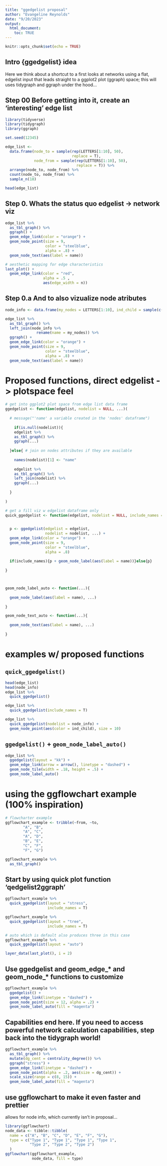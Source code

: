 ```yaml
---
title: "ggedgelist proposal"
author: "Evangeline Reynolds"
date: "9/20/2023"
output: 
  html_document:
    toc: TRUE
---
```


```r
knitr::opts_chunk$set(echo = TRUE)
```



## Intro {ggedgelist} idea

Here we think about a shortcut to a first looks at networks using a flat, edgelist input that leads straight to a ggplot2 plot (ggraph) space; this will uses tidygraph and ggraph under the hood...



## Step 00 Before getting into it, create an 'interesting' edge list

```r
library(tidyverse)
library(tidygraph)
library(ggraph)

set.seed(12345)

edge_list <- 
  data.frame(node_to = sample(rep(LETTERS[1:10], 50), 
                              replace = T), 
             node_from = sample(rep(LETTERS[1:10], 50),
                                replace = T)) %>% 
  arrange(node_to, node_from) %>% 
  count(node_to, node_from) %>% 
  sample_n(18)

head(edge_list)
```

## Step 0. Whats the status quo edgelist -> network viz

```r
edge_list %>% 
  as_tbl_graph() %>% 
  ggraph() +
  geom_edge_link(color = "orange") +
  geom_node_point(size = 9,
                  color = "steelblue",
                  alpha = .8) + 
  geom_node_text(aes(label = name))

# aesthetic mapping for edge characteristics
last_plot() + 
  geom_edge_link(color = "red", 
                 alpha = .5 ,
                 aes(edge_width = n))
```

## Step 0.a And to also vizualize node atributes


```r
node_info <- data.frame(my_nodes = LETTERS[1:10], ind_child = sample(c(T,F), 10, replace = T))

edge_list %>% 
  as_tbl_graph() %>%
  left_join(node_info %>% 
              rename(name = my_nodes)) %>%
  ggraph() +
  geom_edge_link(color = "orange") +
  geom_node_point(size = 9,
                  color = "steelblue",
                  alpha = .8) + 
  geom_node_text(aes(label = name))

```



# Proposed functions, direct edgelist -> plotspace feel


```r
# get into ggplot2 plot space from edge list data frame 
ggedgelist <- function(edgelist, nodelist = NULL, ...)(
  
  # message("'name' a variable created in the 'nodes' dataframe")
  
    if(is.null(nodelist)){
    edgelist %>% 
    as_tbl_graph() %>% 
    ggraph(...) 
    
  }else{ # join on nodes attributes if they are available
    
    names(nodelist)[1] <- "name"
    
    edgelist %>% 
    as_tbl_graph() %>%
    left_join(nodelist) %>% 
    ggraph(...) 
    
  }
  
)

# get a fill viz w edgelist dataframe only
quick_ggedgelist <- function(edgelist, nodelist = NULL, include_names = F,  ...){
  

  p <- ggedgelist(edgelist = edgelist,
                  nodelist = nodelist, ...) +
  geom_edge_link(color = "orange") +
  geom_node_point(size = 9,
                  color = "steelblue",
                  alpha = .8) 
  
  if(include_names){p + geom_node_label(aes(label = name))}else{p}
  
}



geom_node_label_auto <- function(...){ 
  
  geom_node_label(aes(label = name), ...)
  
}

geom_node_text_auto <- function(...){ 
  
  geom_node_text(aes(label = name), ...)
  
}


```


# examples w/ proposed functions


## `quick_ggedgelist()`

```r
head(edge_list)
head(node_info)
edge_list %>% 
  quick_ggedgelist() 

edge_list %>% 
  quick_ggedgelist(include_names = T) 

edge_list %>% 
  quick_ggedgelist(nodelist = node_info) + 
  geom_node_point(aes(color = ind_child), size = 10)


```

## `ggedgelist()` + `geom_node_label_auto()`


```r
edge_list %>% 
  ggedgelist(layout = "kk") + 
  geom_edge_link(arrow = arrow(), linetype = "dashed") +
  geom_node_tile(width = .18, height = .5) + 
  geom_node_label_auto() 
```

# using the ggflowchart example (100% inspiration)

```r
# flowcharter example
ggflowchart_example <- tribble(~from, ~to,
        "A", "B",
        "A", "C",
        "A", "D",
        "B", "E",
        "C", "F",
        "F", "G") 

ggflowchart_example %>% 
  as_tbl_graph()
```


## Start by using quick plot function 'qedgelist2ggraph'

```r
ggflowchart_example %>% 
  quick_ggedgelist(layout = "stress", 
                   include_names = T)

ggflowchart_example %>% 
  quick_ggedgelist(layout = "tree", 
                   include_names = T)

# auto which is default also produces three in this case
ggflowchart_example %>% 
  quick_ggedgelist(layout = "auto") 

layer_data(last_plot(), i = 2)
```

## Use ggedgelist and geom_edge_* and geom_node_* functions to customize

```r
ggflowchart_example %>% 
  ggedgelist() +
  geom_edge_link(linetype = "dashed") + 
  geom_node_point(size = 12, alpha = .2) + 
  geom_node_label_auto(fill = "magenta")

```

## Capabilities end here.  If you need to access powerful network calculation capabilities, step back into the tidygraph world!  


```r
ggflowchart_example %>% 
  as_tbl_graph() %>% 
  mutate(dg_cent = centrality_degree()) %>% 
  ggraph("stress") +
  geom_edge_link(linetype = "dashed") + 
  geom_node_point(alpha = .2, aes(size = dg_cent)) + 
  scale_size(range = c(8, 15)) +
  geom_node_label_auto(fill = "magenta")

```


## use ggflowchart to make it even faster and prettier

allows for node info, which currently isn't in proposal...

```r
library(ggflowchart)
node_data <- tibble::tibble(
  name = c("A", "B", "C", "D", "E", "F", "G"),
  type = c("Type 1", "Type 1", "Type 1", "Type 1", 
           "Type 2", "Type 2", "Type 2")
  )
ggflowchart(ggflowchart_example, 
            node_data, fill = type)

```

